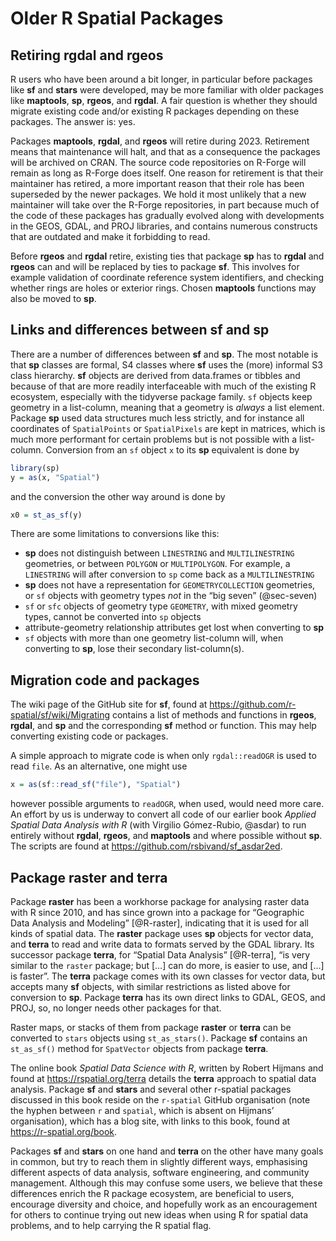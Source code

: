 # Older R Spatial Packages {#sec-older}

## Retiring **rgdal** and **rgeos** {#sec-retire}
\index{rgdal!retirement}
\index{rgeos!retirement}

R users who have been around a bit longer, in particular before
packages like **sf** and **stars** were developed, may be more familiar
with older packages like **maptools**, **sp**, **rgeos**, and **rgdal**. A
fair question is whether they should migrate existing code and/or
existing R packages depending on these packages.  The answer is: yes.

Packages **maptools**, **rgdal**, and **rgeos** will retire during
2023. Retirement means that maintenance will halt, and that as a
consequence the packages will be archived on CRAN. The source code
repositories on R-Forge will remain as long as R-Forge does itself.
One reason for retirement is that their maintainer has retired,
a more important reason that their role has been superseded by the newer packages.
We hold it most unlikely that a new maintainer will take over the 
R-Forge repositories, in part because much of the code of these packages 
has gradually evolved along with developments in the GEOS,
GDAL, and PROJ libraries, and contains numerous constructs that
are outdated and make it forbidding to read.

Before **rgeos** and **rgdal** retire, existing ties that package **sp**
has to **rgdal** and **rgeos** can and will be replaced by ties to
package **sf**. This involves for example validation of coordinate reference
system identifiers, and checking whether rings are holes or exterior
rings. Chosen **maptools** functions may also be moved to **sp**.

## Links and differences between sf and sp
\index{sp!differences from sf}

There are a number of differences between **sf** and **sp**. The most
notable is that **sp** classes are formal, S4 classes where **sf** uses
the (more) informal S3 class hierarchy. **sf** objects are derived from
data.frames or tibbles and because of that are more readily interfaceable
with much of the existing R ecosystem, especially with the tidyverse
package family. `sf` objects keep geometry in a list-column, meaning
that a geometry is _always_ a list element. Package **sp** used data
structures much less strictly, and for instance all coordinates of
`SpatialPoints` or `SpatialPixels` are kept in matrices, which is
much more performant for certain problems but is not possible with 
a list-column. Conversion from an `sf` object `x` to its **sp**
equivalent is done by
```r
library(sp)
y = as(x, "Spatial")
```
and the conversion the other way around is done by
```r
x0 = st_as_sf(y)
```

There are some limitations to conversions like this:

* **sp** does not distinguish between `LINESTRING` and
`MULTILINESTRING` geometries, or between `POLYGON` or `MULTIPOLYGON`.
For example, a `LINESTRING` will after conversion to `sp` come back as a
`MULTILINESTRING`
* **sp** does not have a representation for `GEOMETRYCOLLECTION`
geometries, or `sf` objects with geometry types _not_ in the "big seven" (@sec-seven)
* `sf` or `sfc` objects of geometry type `GEOMETRY`, with mixed
geometry types, cannot be converted into `sp` objects
* attribute-geometry relationship attributes get lost when converting
  to **sp**
* `sf` objects with more than one geometry list-column will, when
converting to **sp**, lose their secondary list-column(s).


## Migration code and packages
\index{sf!migration from sp}

The wiki page of the GitHub site for **sf**, found at
<https://github.com/r-spatial/sf/wiki/Migrating> contains a list of
methods and functions in **rgeos**, **rgdal**, and **sp** and the
corresponding **sf** method or function. This may help converting
existing code or packages.

A simple approach to migrate code is when only `rgdal::readOGR` is
used to read `file`. As an alternative, one might use
```r
x = as(sf::read_sf("file"), "Spatial")
```
however possible arguments to `readOGR`, when used, would need more
care.
An effort by us is underway to convert all code of our earlier book
_Applied Spatial Data Analysis with R_ (with Virgilio Gómez-Rubio,
@asdar) to run entirely without **rgdal**, **rgeos**, and **maptools** and
where possible without **sp**. The scripts are found at
<https://github.com/rsbivand/sf_asdar2ed>.

## Package raster and terra
\index{raster}
\index{terra}

Package **raster** has been a workhorse package for analysing raster
data with R since 2010, and has since grown into a package for
"Geographic Data Analysis and Modeling" [@R-raster], indicating that
it is used for all kinds of spatial data. The **raster** package uses
**sp** objects for vector data, and **terra** to read and write data to
formats served by the GDAL library. Its successor package **terra**,
for "Spatial Data Analysis" [@R-terra], "is very similar to the
`raster` package; but [...] can do more, is easier to use, and
[...]  is faster". The **terra** package comes with its own classes
for vector data, but accepts many **sf** objects, with similar
restrictions as listed above for conversion to **sp**.  Package **terra**
has its own direct links to GDAL, GEOS, and PROJ, so, no longer needs
other packages for that. 

Raster maps, or stacks of them from package **raster** or **terra**
can be converted to `stars` objects using `st_as_stars()`. Package
**sf** contains an `st_as_sf()` method for `SpatVector` objects
from package **terra**. 

The online book _Spatial Data Science with R_, written by
Robert Hijmans and found at <https://rspatial.org/terra> details
the **terra** approach to spatial data analysis. Package **sf**
and **stars** and several other r-spatial packages discussed in
this book reside on the `r-spatial` GitHub organisation (note the
hyphen between `r` and `spatial`, which is absent on Hijmans'
organisation), which has a blog site, with links to this book,
found at <https://r-spatial.org/book>.

Packages **sf** and **stars** on one hand and **terra** on the other
have many goals in common, but try to reach them in slightly
different ways, emphasising different aspects of data analysis,
software engineering, and community management. Although this may
confuse some users, we believe that these differences enrich the
R package ecosystem, are beneficial to users, encourage diversity
and choice, and hopefully work as an encouragement for others to
continue trying out new ideas when using R for spatial data problems,
and to help carrying the R spatial flag.
